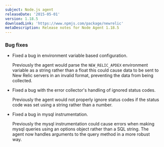 ```yaml
---
subject: Node.js agent
releaseDate: '2015-05-01'
version: 1.18.5
downloadLink: 'https://www.npmjs.com/package/newrelic'
metaDescription: Release notes for Node Agent 1.18.5
---
```


### Bug fixes

* Fixed a bug in environment variable based configuration.

  Previously the agent would parse the `NEW_RELIC_APDEX` environment variable as a string rather than a float this could cause data to be sent to New Relic servers in an invalid format, preventing the data from being collected.
* Fixed a bug with the error collector's handling of ignored status codes.

  Previously the agent would not properly ignore status codes if the status code was set using a string rather than a number.
* Fixed a bug in mysql instrumentation.

  Previously the mysql instrumentation could cause errors when making mysql queries using an options object rather than a SQL string. The agent now handles arguments to the query method in a more robust way.
